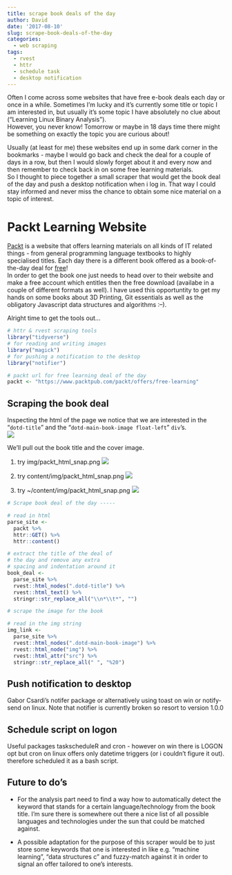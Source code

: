 ```yaml
---
title: scrape book deals of the day
author: David
date: '2017-08-10'
slug: scrape-book-deals-of-the-day
categories:
  - web scraping
tags:
  - rvest
  - httr
  - schedule task
  - desktop notification
---
```



Often I come across some websites that have free e-book deals each day or once in a while. Sometimes I'm lucky and it's currently some title or topic I am interested in, but usually it's some topic I have absolutely no clue about ("Learning Linux Binary Analysis").  
However, you never know! Tomorrow or maybe in 18 days time there might be something on exactly the topic you are curious about!

Usually (at least for me) these websites end up in some dark corner in the bookmarks - maybe I would go back and check the deal for a couple of days in a row, but then I would slowly forget about it and every now and then remember to check back in on some free learning materials.  
So I thought to piece together a small scraper that would get the book deal of the day and push a desktop notification when i log in. That way I could stay informed and never miss the chance to obtain some nice material on a topic of interest.  

# Packt Learning Website

[Packt](https://www.packtpub.com/) is a website that offers learning materials on all kinds of IT related things - from general programming language textbooks to highly specialised titles. Each day there is a different book offered as a book-of-the-day deal for [free](https://www.packtpub.com/packt/offers/free-learning)!  
In order to get the book one just needs to head over to their website and make a free account which entitles then the free download (availabe in a couple of different formats as well). I have used this opportuntity to get my hands on some books about 3D Printing, Git essentials as well as the obligatory Javascript data structures and algorithms :--).  

Alright time to get the tools out... 

```r

# httr & rvest scraping tools
library("tidyverse")
# for reading and writing images 
library("magick")
# for pushing a notification to the desktop
library("notifier")

# packt url for free learning deal of the day
packt <- "https://www.packtpub.com/packt/offers/free-learning"
```

## Scraping the book deal  

Inspecting the html of the page we notice that we are interested in the "`dotd-title`" and the "`dotd-main-book-image float-left`" `div`'s.   
![](../img/packt_html_snap.png)  

We'll pull out the book title and the cover image.

1. try img/packt_html_snap.png
![](img/packt_html_snap.png)  

2. try content/img/packt_html_snap.png
![](content/img/packt_html_snap.png)  
3. try ~/content/img/packt_html_snap.png
![](~/content/img/packt_html_snap.png)
```r
# Scrape book deal of the day -----

# read in html
parse_site <-
  packt %>%
  httr::GET() %>%
  httr::content()

# extract the title of the deal of
# the day and remove any extra
# spacing and indentation around it
book_deal <-
  parse_site %>%
  rvest::html_nodes(".dotd-title") %>%
  rvest::html_text() %>%
  stringr::str_replace_all("\\n*\\t*", "")

# scrape the image for the book

# read in the img string
img_link <-
  parse_site %>%
  rvest::html_nodes(".dotd-main-book-image") %>%
  rvest::html_node("img") %>%
  rvest::html_attr("src") %>%
  stringr::str_replace_all(" ", "%20")

```


## Push notification to desktop

Gabor Csardi's notifer package or alternatively using toast on win or notify-send on linux. Note that notifier is currently broken so resort to version 1.0.0 


## Schedule script on logon 

Useful packages taskscheduleR and cron - however on win there is LOGON opt but cron on linux offers only datetime triggers (or i couldn't figure it out). therefore scheduled it as a bash script.

## Future to do's

- For the analysis part need to find a way how to automatically detect the keyword that stands for a certain language/technology from the book title. I'm sure there is somewhere out there a nice list of all possible languages and technologies under the sun that could be matched against.  

- A possible adaptation for the purpose of this scraper would be to just store some keywords that one is interested in like e.g. "machine learning", "data structures c" and fuzzy-match against it in order to signal an offer tailored to one's interests.  
